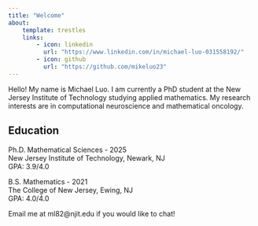 ```yaml
---
title: "Welcome"
about:
    template: trestles
    links:
        - icon: linkedin
          url: "https://www.linkedin.com/in/michael-luo-031558192/"
        - icon: github
          url: "https://github.com/mikeluo23"
---
```

Hello! My name is Michael Luo. I am currently a PhD student at the New Jersey Institute of Technology studying applied mathematics. My research interests are in computational neuroscience and mathematical oncology. 

## Education

Ph.D. Mathematical Sciences - 2025  
New Jersey Institute of Technology, Newark, NJ  
GPA: 3.9/4.0

B.S. Mathematics - 2021  
The College of New Jersey, Ewing, NJ  
GPA: 4.0/4.0

Email me at ml82@njit.edu if you would like to chat!

